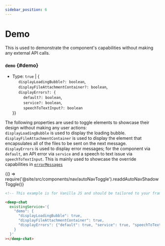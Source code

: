 ```yaml
---
sidebar_position: 6
---
```


# Demo

This is used to demonstrate the component's capabilities without making any external API calls.

### `demo` {#demo}

- Type: `true` | { <br />
  &nbsp;&nbsp;&nbsp;&nbsp; `displayLoadingBubble?: boolean`, <br />
  &nbsp;&nbsp;&nbsp;&nbsp; `displayFileAttachmentContainer?: boolean`, <br />
  &nbsp;&nbsp;&nbsp;&nbsp; `displayErrors?: {` <br />
  &nbsp;&nbsp;&nbsp;&nbsp;&nbsp;&nbsp;&nbsp;&nbsp; `default?: boolean`, <br />
  &nbsp;&nbsp;&nbsp;&nbsp;&nbsp;&nbsp;&nbsp;&nbsp; `service?: boolean`, <br />
  &nbsp;&nbsp;&nbsp;&nbsp;&nbsp;&nbsp;&nbsp;&nbsp; `speechToTextInput?: boolean` <br />
  }}

The following properties are used to toggle elements to showcase their design without making any user actions: <br />
`displayLoadingBubble` is used to display the loading bubble. <br />
`displayFileAttachmentContainer` is used to display the element that encapsulates all of the files to be sent on the next message. <br />
`displayErrors` is used to display error messages; for the component via `default`, an API error via `service` and a speech to text issue via `speechToTextInput`.
This is mainly used to showcase the override capabilities in [`errorMessages`](../messages#errorMessages) <br />


<BrowserOnly>{() => require('@site/src/components/nav/autoNavToggle').readdAutoNavShadowToggle()}</BrowserOnly>

<ComponentContainer>
  <DeepChatBrowser
    existingService={{
      demo: {
        displayLoadingBubble: true,
        displayFileAttachmentContainer: true,
        displayErrors: {default: true, service: true, speechToTextInput: true},
      },
    }}
  ></DeepChatBrowser>
</ComponentContainer>

<Tabs>
<TabItem value="py" label="Code">

```html
<!-- This example is for Vanilla JS and should be tailored to your framework (see Examples) -->

<deep-chat
  existingService='{
    "demo": {
      "displayLoadingBubble": true,
      "displayFileAttachmentContainer": true,
      "displayErrors": {"default": true, "service": true, "speechToTextInput": true}
    }
  }'
></deep-chat>
```

</TabItem>
</Tabs>

<LineBreak></LineBreak>
